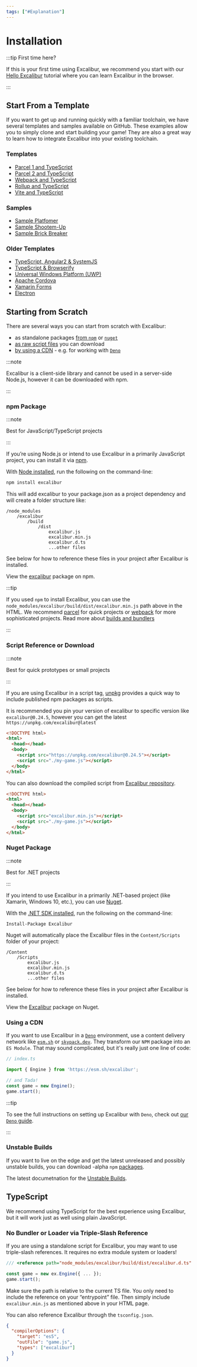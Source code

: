 ```yaml
---
tags: ["#Explanation"]
---
```


# Installation

:::tip First time here?

If this is your first time using Excalibur, we recommend you start with our [Hello Excalibur](02-your-first-game.mdx) tutorial where you can learn Excalibur in the browser.

:::

## Start From a Template

If you want to get up and running quickly with a familiar toolchain, we have several templates and samples available on GitHub. These examples allow you to simply clone and start building your game! They are also a great way to learn how to integrate Excalibur into your existing toolchain.

### Templates

- [Parcel 1 and TypeScript](https://github.com/excaliburjs/template-ts-parcel)
- [Parcel 2 and TypeScript](https://github.com/excaliburjs/template-ts-parcel-v2)
- [Webpack and TypeScript](https://github.com/excaliburjs/template-ts-webpack)
- [Rollup and TypeScript](https://github.com/excaliburjs/template-ts-rollup)
- [Vite and TypeScript](https://github.com/excaliburjs/template-ts-vite)

### Samples

- [Sample Platfomer](https://github.com/excaliburjs/sample-platformer)
- [Sample Shootem-Up](https://github.com/excaliburjs/sample-shootemup)
- [Sample Brick Breaker](https://github.com/excaliburjs/sample-breakout)

### Older Templates

- [TypeScript, Angular2 & SystemJS](https://github.com/excaliburjs/example-ts-angular2)
- [TypeScript & Browserify](https://github.com/excaliburjs/example-ts-browserify)
- [Universal Windows Platform (UWP)](https://github.com/excaliburjs/example-uwp)
- [Apache Cordova](https://github.com/excaliburjs/example-cordova)
- [Xamarin Forms](https://github.com/excaliburjs/example-xamarin)
- [Electron](https://github.com/excaliburjs/example-electron)

## Starting from Scratch

There are several ways you can start from scratch with Excalibur:

- as standalone packages [from `npm`](#npm-package) or [`nuget`](#nuget-package)
- [as raw script files](#script-reference-or-download) you can download
- [by using a CDN](#using-a-cdn) - e.g. for working with [`Deno`](https://deno.land/)

:::note

Excalibur is a client-side library and cannot be used in a
server-side Node.js, however it can be downloaded with npm.

:::

### npm Package

:::note

Best for JavaScript/TypeScript projects

:::

If you’re using Node.js or intend to use Excalibur in a primarily JavaScript project, you can install it via [npm](https://docs.npmjs.com/getting-started/what-is-npm).

With [Node installed](https://nodejs.org/en/download/), run the following on the command-line:

```bash
npm install excalibur
```

This will add excalibur to your package.json as a project dependency and will create a folder structure like:

```
/node_modules
    /excalibur
        /build
            /dist
                excalibur.js
                excalibur.min.js
                excalibur.d.ts
                ...other files
```

See below for how to reference these files in your project after Excalibur is installed.

View the [excalibur](https://www.npmjs.com/package/excalibur) package on npm.

:::tip

If you used `npm` to install Excalibur, you can use the
`node_modules/excalibur/build/dist/excalibur.min.js` path above in the HTML. We
recommend [parcel](https://github.com/excaliburjs/example-ts-parcel) for quick projects or [webpack](https://github.com/excaliburjs/example-ts-webpack) for
more sophisticated projects. Read more about [builds and bundlers](/docs/bundlers)

:::

### Script Reference or Download

:::note

Best for quick prototypes or small projects

:::

If you are using Excalibur in a script tag, [unpkg](https://unpkg.com/) provides a quick way to include published npm packages as scripts.

It is recommended you pin your version of excalibur to specific version like `excalibur@0.24.5`, however you can get the latest `https://unpkg.com/excalibur@latest`

```html
<!DOCTYPE html>
<html>
  <head></head>
  <body>
    <script src="https://unpkg.com/excalibur@0.24.5"></script>
    <script src="./my-game.js"></script>
  </body>
</html>
```

You can also download the compiled script from [Excalibur repository](https://github.com/excaliburjs/excalibur/releases).

```html
<!DOCTYPE html>
<html>
  <head></head>
  <body>
    <script src="excalibur.min.js"></script>
    <script src="./my-game.js"></script>
  </body>
</html>
```

### Nuget Package

:::note

Best for .NET projects

:::

If you intend to use Excalibur in a primarily .NET-based project (like Xamarin, Windows 10, etc.), you can use [Nuget](https://www.nuget.org/).

With the [.NET SDK installed](https://docs.microsoft.com/en-us/dotnet/framework/install/), run the following on the command-line:

    Install-Package Excalibur

Nuget will automatically place the Excalibur files in the `Content/Scripts` folder of your project:

```
/Content
    /Scripts
        excalibur.js
        excalibur.min.js
        excalibur.d.ts
        ...other files
```

See below for how to reference these files in your project after Excalibur is installed.

View the [Excalibur](https://www.nuget.org/packages/Excalibur/) package on Nuget.

### Using a CDN

If you want to use Excalibur in a [`Deno`](https://deno.land/) environment, use a content delivery network like [`esm.sh`](https://esm.sh/) or [`skypack.dev`](https://www.skypack.dev/). They transform our `NPM` package into an `ES Module`. That may sound complicated, but it's really just one line of code:

```typescript
// index.ts

import { Engine } from 'https://esm.sh/excalibur';

// and Tada!
const game = new Engine();
game.start();
```

:::tip

To see the full instructions on setting up Excalibur with `Deno`, check out [our `Deno` guide](https://excaliburjs.com/docs/bundlers#deno).

:::

### Unstable Builds

If you want to live on the edge and get the latest unreleased and possibly unstable builds, you can download -alpha `npm` [packages](https://www.npmjs.com/package/excalibur).

The latest documetnation for the [Unstable Builds](https://excaliburjs.com/docs/api/edge/?no-cache=1).

## TypeScript

We recommend using TypeScript for the best experience using Excalibur, but it will work just as well using plain JavaScript.

### No Bundler or Loader via Triple-Slash Reference

If you are using a standalone script for Excalibur, you may want to use triple-slash references. It requires no extra module system or loaders!

```js
/// <reference path="node_modules/excalibur/build/dist/excalibur.d.ts" />

const game = new ex.Engine({ ... });
game.start();
```

Make sure the path is relative to the current TS file. You only need to include the reference on your “entrypoint” file. Then simply include `excalibur.min.js` as mentioned above in your HTML page.

You can also reference Excalibur through the `tsconfig.json`.

```json
{
  "compilerOptions": {
    "target": "es5",
    "outFile": "game.js",
    "types": ["excalibur"]
  }
}
```

